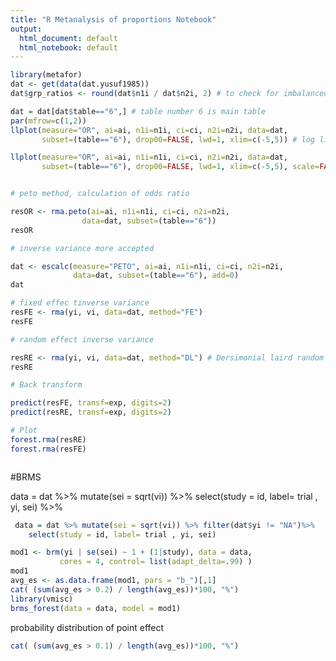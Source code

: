 ```yaml
---
title: "R Metanalysis of proportions Notebook"
output:
  html_document: default
  html_notebook: default
---
```


```r
library(metafor)
dat <- get(data(dat.yusuf1985))
dat$grp_ratios <- round(dat$n1i / dat$n2i, 2) # to check for imbalanced groups

dat = dat[dat$table=="6",] # table number 6 is main table
par(mfrow=c(1,2))
llplot(measure="OR", ai=ai, n1i=n1i, ci=ci, n2i=n2i, data=dat, 
       subset=(table=="6"), drop00=FALSE, lwd=1, xlim=c(-5,5)) # log likelihood plots

llplot(measure="OR", ai=ai, n1i=n1i, ci=ci, n2i=n2i, data=dat, 
       subset=(table=="6"), drop00=FALSE, lwd=1, xlim=c(-5,5), scale=FALSE)


# peto method, calculation of odds ratio

resOR <- rma.peto(ai=ai, n1i=n1i, ci=ci, n2i=n2i,
                data=dat, subset=(table=="6"))
resOR

# inverse variance more accepted

dat <- escalc(measure="PETO", ai=ai, n1i=n1i, ci=ci, n2i=n2i,
              data=dat, subset=(table=="6"), add=0)
dat

# fixed effec tinverse variance
resFE <- rma(yi, vi, data=dat, method="FE")
resFE

# random effect inverse variance

resRE <- rma(yi, vi, data=dat, method="DL") # Dersimonial laird random effect
resRE

# Back transform

predict(resFE, transf=exp, digits=2)
predict(resRE, transf=exp, digits=2)

# Plot
forest.rma(resRE)
forest.rma(resFE)



```

#BRMS


 data = dat %>% mutate(sei = sqrt(vi)) %>%
    select(study = id, label= trial , yi, sei) %>% 
    
```r

 data = dat %>% mutate(sei = sqrt(vi)) %>% filter(dat$yi != "NA")%>%
    select(study = id, label= trial , yi, sei) 
```
```r


mod1 <- brm(yi | se(sei) ~ 1 + (1|study), data = data, 
           cores = 4, control= list(adapt_delta=.99) )
mod1
avg_es <- as.data.frame(mod1, pars = "b_")[,1]
cat( (sum(avg_es > 0.2) / length(avg_es))*100, "%")
library(vmisc)
brms_forest(data = data, model = mod1)

```

probability distribution of point effect
```r
cat( (sum(avg_es > 0.1) / length(avg_es))*100, "%")
```



